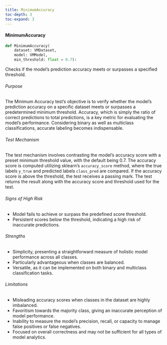 ```yaml
---
title: MinimumAccuracy
toc-depth: 3
toc-expand: 3
---
```







#### MinimumAccuracy

```python
def MinimumAccuracy(
    dataset: VMDataset,
    model: VMModel,
    min_threshold: float = 0.7):
```

Checks if the model's prediction accuracy meets or surpasses a specified threshold.

###### Purpose

The Minimum Accuracy test’s objective is to verify whether the model's prediction accuracy on a specific dataset
meets or surpasses a predetermined minimum threshold. Accuracy, which is simply the ratio of correct predictions to
total predictions, is a key metric for evaluating the model's performance. Considering binary as well as multiclass
classifications, accurate labeling becomes indispensable.

###### Test Mechanism

The test mechanism involves contrasting the model's accuracy score with a preset minimum threshold value, with the
default being 0.7. The accuracy score is computed utilizing sklearn’s `accuracy_score` method, where the true
labels `y_true` and predicted labels `class_pred` are compared. If the accuracy score is above the threshold, the
test receives a passing mark. The test returns the result along with the accuracy score and threshold used for the
test.

###### Signs of High Risk

- Model fails to achieve or surpass the predefined score threshold.
- Persistent scores below the threshold, indicating a high risk of inaccurate predictions.

###### Strengths

- Simplicity, presenting a straightforward measure of holistic model performance across all classes.
- Particularly advantageous when classes are balanced.
- Versatile, as it can be implemented on both binary and multiclass classification tasks.

###### Limitations

- Misleading accuracy scores when classes in the dataset are highly imbalanced.
- Favoritism towards the majority class, giving an inaccurate perception of model performance.
- Inability to measure the model's precision, recall, or capacity to manage false positives or false negatives.
- Focused on overall correctness and may not be sufficient for all types of model analytics.




 